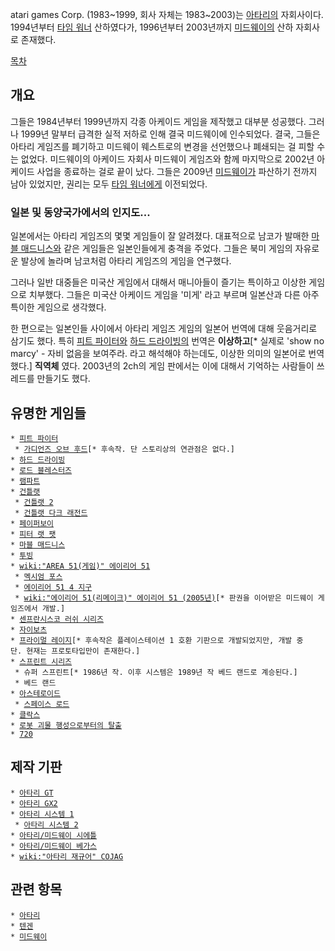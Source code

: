 atari games Corp. (1983~1999, 회사 자체는 1983~2003)는 [[아타리]]의 자회사이다. 1994년부터 [[타임 워너]] 산하였다가, 1996년부터 2003년까지 [[미드웨이]]의 산하 자회사로 존재했다.

[[목차]]

== 개요 ==

그들은 1984년부터 1999년까지 각종 아케이드 게임을 제작했고 대부분 성공했다. 그러나 1999년 말부터 급격한 실적 저하로 인해 결국 미드웨이에 인수되었다. 결국, 그들은 아타리 게임즈를 폐기하고 미드웨이 웨스트로의 변경을 선언했으나 폐쇄되는 걸 피할 수는 없었다. 미드웨이의 아케이드 자회사 미드웨이 게임즈와 함께 마지막으로 2002년 아케이드 사업을 종료하는 걸로 끝이 났다. 그들은 2009년 [[미드웨이]]가 파산하기 전까지 남아 있었지만, 권리는 모두 [[타임 워너]]에게 이전되었다.

=== 일본 및 동양국가에서의 인지도... ===

일본에서는 아타리 게임즈의 몇몇 게임들이 잘 알려졌다. 대표적으로 남코가 발매한 [[마블 매드니스]]와 같은 게임들은 일본인들에게 충격을 주었다. 그들은 북미 게임의 자유로운 발상에 놀라며 남코처럼 아타리 게임즈의 게임을 연구했다. 

그러나 일반 대중들은 미국산 게임에서 대해서 매니아들이 즐기는 특이하고 이상한 게임으로 치부했다. 그들은 미국산 아케이드 게임을 '미게' 라고 부르며 일본산과 다른 아주 특이한 게임으로 생각했다. 

한 편으로는 일본인들 사이에서 아타리 게임즈 게임의 일본어 번역에 대해 웃음거리로 삼기도 했다. 특히 [[피트 파이터]]와 [[하드 드라이빙]]의 번역은 '''이상하고'''[* 실제로 'show no marcy' - 자비 없음을 보여주라. 라고 해석해야 하는데도, 이상한 의미의 일본어로 번역했다.] '''직역체''' 였다. 2003년의 2ch의 게임 판에서는 이에 대해서 기억하는 사람들이 쓰레드를 만들기도 했다.

== 유명한 게임들 ==

 * [[피트 파이터]]
  * [[가디언즈 오브 후드]][* 후속작. 단 스토리상의 연관점은 없다.]
 * [[하드 드라이빙]]
 * [[로드 블레스터즈]]
 * [[램파트]]
 * [[건틀랫]]
  * [[건틀랫 2]]
  * [[건틀랫 다크 래전드]]
 * [[페이퍼보이]]
 * [[피터 랫 팻]]
 * [[마블 매드니스]]
 * [[투빙]]
 * [[wiki:"AREA 51(게임)" 에이리어 51]]
  * [[멕시엄 포스]]
  * [[에이리어 51 4 지구]]
  * [[wiki:"에이리어 51(리메이크)" 에이리어 51 (2005년)]][* 판권을 이어받은 미드웨이 게임즈에서 개발.]
 * [[센프란시스코 러쉬 시리즈]]
 * [[자이보츠]]
 * [[프라이멀 레이지]][* 후속작은 플레이스테이션 1 호환 기판으로 개발되었지만, 개발 중단. 현재는 프로토타입만이 존재한다.]
 * [[스프린트 시리즈]]
  * 슈퍼 스프린트[* 1986년 작. 이후 시스템은 1989년 작 베드 랜드로 계승된다.]
  * 베드 랜드
 * [[아스테로이드]]
  * [[스페이스 로드]]
 * [[클락스]]
 * [[로봇 괴물 행성으로부터의 탈출]]
 * [[720]]

== 제작 기판 ==

 * [[아타리 GT]]
 * [[아타리 GX2]]
 * [[아타리 시스템 1]]
  * [[아타리 시스템 2]]
 * [[아타리/미드웨이 시에틀]]
 * [[아타리/미드웨이 베가스]]
 * [[wiki:"아타리 재규어" COJAG]]

== 관련 항목 ==

 * [[아타리]]
 * [[텐겐]]
 * [[미드웨이]]
